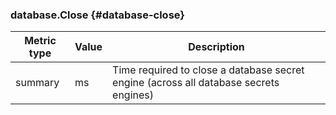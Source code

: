 ### database.Close {#database-close}

Metric type | Value | Description
----------- | ----- | -----------
summary     | ms    | Time required to close a database secret engine (across all database secrets engines)
